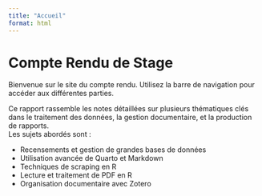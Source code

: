```yaml
---
title: "Accueil"
format: html
---
```


# Compte Rendu de Stage

Bienvenue sur le site du compte rendu. Utilisez la barre de navigation pour accéder aux différentes parties.

Ce rapport rassemble les notes détaillées sur plusieurs thématiques clés dans le traitement des données, la gestion documentaire, et la production de rapports.  
Les sujets abordés sont :

- Recensements et gestion de grandes bases de données
- Utilisation avancée de Quarto et Markdown
- Techniques de scraping en R
- Lecture et traitement de PDF en R
- Organisation documentaire avec Zotero
